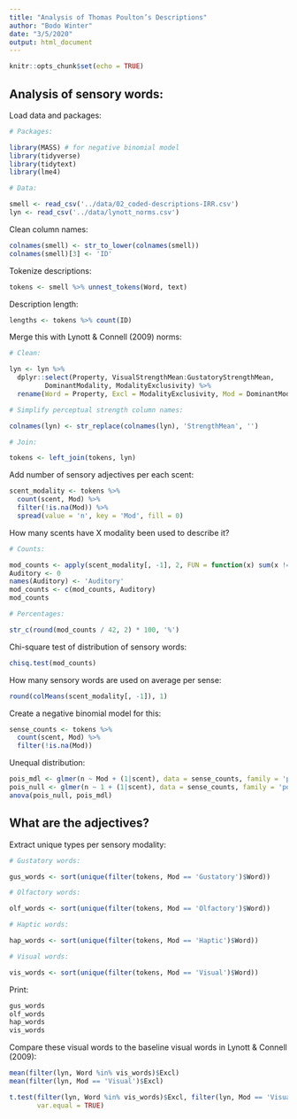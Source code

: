 ```yaml
---
title: "Analysis of Thomas Poulton’s Descriptions"
author: "Bodo Winter"
date: "3/5/2020"
output: html_document
---
```


```r
knitr::opts_chunk$set(echo = TRUE)
```

## Analysis of sensory words:

Load data and packages:

```r
# Packages:

library(MASS) # for negative binomial model
library(tidyverse)
library(tidytext)
library(lme4)

# Data:

smell <- read_csv('../data/02_coded-descriptions-IRR.csv')
lyn <- read_csv('../data/lynott_norms.csv')
```

Clean column names:

```r
colnames(smell) <- str_to_lower(colnames(smell))
colnames(smell)[3] <- 'ID'
```

Tokenize descriptions:

```r
tokens <- smell %>% unnest_tokens(Word, text)
```

Description length:

```r
lengths <- tokens %>% count(ID)
```

Merge this with Lynott & Connell (2009) norms:

```r
# Clean:

lyn <- lyn %>%
  dplyr::select(Property, VisualStrengthMean:GustatoryStrengthMean,
         DominantModality, ModalityExclusivity) %>% 
  rename(Word = Property, Excl = ModalityExclusivity, Mod = DominantModality)

# Simplify perceptual strength column names:

colnames(lyn) <- str_replace(colnames(lyn), 'StrengthMean', '')

# Join:

tokens <- left_join(tokens, lyn)
```

Add number of sensory adjectives per each scent:

```r
scent_modality <- tokens %>% 
  count(scent, Mod) %>%
  filter(!is.na(Mod)) %>% 
  spread(value = 'n', key = 'Mod', fill = 0)
```

How many scents have X modality been used to describe it?

```r
# Counts:

mod_counts <- apply(scent_modality[, -1], 2, FUN = function(x) sum(x != 0))
Auditory <- 0
names(Auditory) <- 'Auditory'
mod_counts <- c(mod_counts, Auditory)
mod_counts

# Percentages:

str_c(round(mod_counts / 42, 2) * 100, '%')
```

Chi-square test of distribution of sensory words:

```r
chisq.test(mod_counts)
```

How many sensory words are used on average per sense:

```r
round(colMeans(scent_modality[, -1]), 1)
```

Create a negative binomial model for this:

```r
sense_counts <- tokens %>% 
  count(scent, Mod) %>%
  filter(!is.na(Mod))
```

Unequal distribution:

```r
pois_mdl <- glmer(n ~ Mod + (1|scent), data = sense_counts, family = 'poisson')
pois_null <- glmer(n ~ 1 + (1|scent), data = sense_counts, family = 'poisson')
anova(pois_null, pois_mdl)
```

## What are the adjectives?

Extract unique types per sensory modality:

```r
# Gustatory words:

gus_words <- sort(unique(filter(tokens, Mod == 'Gustatory')$Word))

# Olfactory words:

olf_words <- sort(unique(filter(tokens, Mod == 'Olfactory')$Word))

# Haptic words:

hap_words <- sort(unique(filter(tokens, Mod == 'Haptic')$Word))

# Visual words:

vis_words <- sort(unique(filter(tokens, Mod == 'Visual')$Word))
```

Print:

```r
gus_words
olf_words
hap_words
vis_words
```

Compare these visual words to the baseline visual words in Lynott & Connell (2009):

```r
mean(filter(lyn, Word %in% vis_words)$Excl)
mean(filter(lyn, Mod == 'Visual')$Excl)

t.test(filter(lyn, Word %in% vis_words)$Excl, filter(lyn, Mod == 'Visual', !(Word %in% vis_words))$Excl,
       var.equal = TRUE)
```






